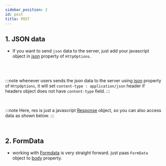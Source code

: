 ```yaml
---
sidebar_position: 2
id: post
title: POST
---
```



## 1. JSON data

- If you want to send `json` data to the server, just add your javascript object in [json](../Types/HttpOptions#json) property of `HttpOptions`.

<Json />
<br />
<br />

:::note
whenever users sends the json data to the server using [json](../Types/HttpOptions#json) property of `HttpOptions`, it will set `content-type : application/json` header if headers object does not have `content-type` field.
:::

<br />

:::note
Here, res is just a javascript [Response](https://developer.mozilla.org/en-US/docs/Web/API/Response) object, so you can also access data as shown below.
:::

<br />
<JsonResponse />

## 2. FormData

- working with [Formdata](https://developer.mozilla.org/en-US/docs/Web/API/FormData/Using_FormData_Objects) is very straight forward. just paas `FormData` object to [body](https://developer.mozilla.org/en-US/docs/Web/API/Request/body) property.

<FormData />

